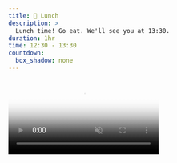 ```yaml
---
title: 🍱 Lunch
description: >
  Lunch time! Go eat. We'll see you at 13:30.
duration: 1hr
time: 12:30 - 13:30
countdown:
  box_shadow: none
---
```


```{=html}
<video autoplay muted loop playsinline poster="/assets/gen-ai/k765c0x4ndrmc0cs94ab039k6w.jpg">
  <source src="/assets/gen-ai/replicate-prediction-yaa5f04g65rma0cs94b8adgyv4.mp4" type="video/mp4">
</video>
<style>
  video, img {
    max-width: 100%;
  }
</style>
```

